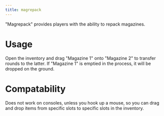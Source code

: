 ```yaml
---
title: magrepack
---
```



<Integrated
  title="SESOF MagRepack"
  author="Skamdrept and Badger 2-3"
/>

"Magrepack" provides players with the ability to repack magazines.

# Usage
Open the inventory and drag "Magazine 1" onto "Magazine 2" to transfer rounds to the latter. If "Magazine 1" is emptied in the process, it will be dropped on the ground.

# Compatability
Does not work on consoles, unless you hook up a mouse, so you can drag and drop items from specific slots to specific slots in the inventory.
